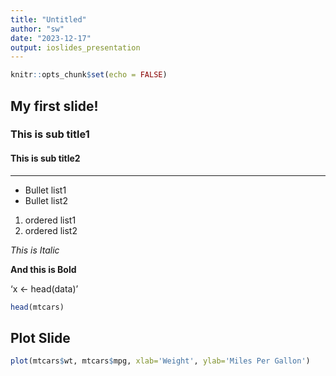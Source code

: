 ---
title: "Untitled"
author: "sw"
date: "2023-12-17"
output: ioslides_presentation
---

```{r setup, include=FALSE}
knitr::opts_chunk$set(echo = FALSE)
```

## My first slide!
### This is sub title1
#### This is sub title2

***
- Bullet list1
- Bullet list2

1. ordered list1
2. ordered list2

*This is Italic*

**And this is Bold**

'x <- head(data)'

```{r, comment=''}
head(mtcars)
```


## Plot Slide

```{r, fig.align='center', fig.cap="My First Plot"}
plot(mtcars$wt, mtcars$mpg, xlab='Weight', ylab='Miles Per Gallon')
```

